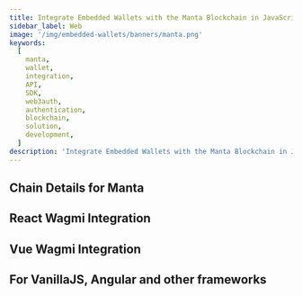 ```yaml
---
title: Integrate Embedded Wallets with the Manta Blockchain in JavaScript
sidebar_label: Web
image: '/img/embedded-wallets/banners/manta.png'
keywords:
  [
    manta,
    wallet,
    integration,
    API,
    SDK,
    web3auth,
    authentication,
    blockchain,
    solution,
    development,
  ]
description: 'Integrate Embedded Wallets with the Manta Blockchain in JavaScript | Embedded Wallets'
---
```



<SEO
  title="Integrate Embedded Wallets with the Manta Blockchain in JavaScript"
  description="Integrate Embedded Wallets with the Manta Blockchain in JavaScript | Embedded Wallets"
  image="https://docs.metamask.io/img/embedded-wallets/banners/manta.png"
  slug="/embedded-wallets/connect-blockchain/evm/manta/web"
/>

## Chain Details for Manta

<ChainDetailsManta />

## React Wagmi Integration

<ReactWagmiIntegration />

## Vue Wagmi Integration

<VueWagmiIntegration />

## For VanillaJS, Angular and other frameworks

<JsBlockchainMethods />
